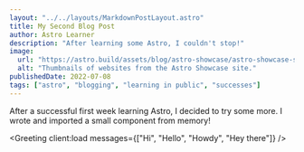 ```yaml
---
layout: "../../layouts/MarkdownPostLayout.astro"
title: My Second Blog Post
author: Astro Learner
description: "After learning some Astro, I couldn't stop!"
image:
  url: "https://astro.build/assets/blog/astro-showcase/astro-showcase-screenshot.jpg"
  alt: "Thumbnails of websites from the Astro Showcase site."
publishedDate: 2022-07-08
tags: ["astro", "blogging", "learning in public", "successes"]
---
```



After a successful first week learning Astro, I decided to try some more. I wrote and imported a small component from memory!

<Social platform="twitter" username="hey" />

<Greeting client:load messages={["Hi", "Hello", "Howdy", "Hey there"]} />
